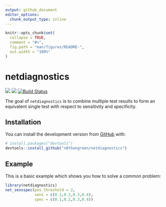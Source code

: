 ```yaml
---
output: github_document
editor_options: 
  chunk_output_type: inline
---
```


<!-- README.md is generated from README.Rmd. Please edit that file -->

```r
knitr::opts_chunk$set(
  collapse = TRUE,
  comment = "#>",
  fig.path = "man/figures/README-",
  out.width = "100%"
)
```


# netdiagnostics

![](badges/lifecycle-experimental-orange.svg) ![](badges/license-MIT-blue.svg) [![Build Status](https://travis-ci.org/n8thangreen/netdiagnostics.svg?branch=master)](https://travis-ci.org/n8thangreen/netdiagnostics)

The goal of `netdiagnostics` is to combine multiple test results to form an equivalent single test with respect to sensitivity and specificity.

## Installation

You can install the development version from [GitHub](https://github.com/n8thangreen/netdiagnostics) with:

``` r
# install.packages("devtools")
devtools::install_github("n8thangreen/netdiagnostics")
```
## Example

This is a basic example which shows you how to solve a common problem:

```r
library(netdiagnostics)
net_sensspec(pos_threshold = 2,
             sens = c(0.1,0.2,0.3,0.4),
             spec = c(0.1,0.2,0.3,0.4))
```

